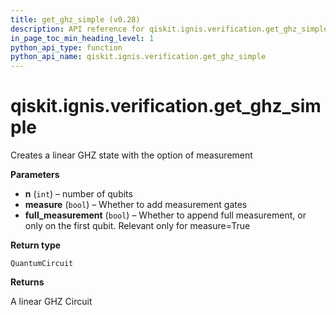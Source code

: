 ```yaml
---
title: get_ghz_simple (v0.28)
description: API reference for qiskit.ignis.verification.get_ghz_simple in qiskit v0.28
in_page_toc_min_heading_level: 1
python_api_type: function
python_api_name: qiskit.ignis.verification.get_ghz_simple
---
```


<span id="qiskit-ignis-verification-get-ghz-simple" />

# qiskit.ignis.verification.get\_ghz\_simple

<Function id="qiskit.ignis.verification.get_ghz_simple" isDedicatedPage={true} github="https://github.com/qiskit-community/qiskit-ignis/tree/stable/0.6/qiskit/ignis/verification/entanglement/linear.py" signature="get_ghz_simple(n, measure=True, full_measurement=True)">
  Creates a linear GHZ state with the option of measurement

  **Parameters**

  *   **n** (`int`) – number of qubits
  *   **measure** (`bool`) – Whether to add measurement gates
  *   **full\_measurement** (`bool`) – Whether to append full measurement, or only on the first qubit. Relevant only for measure=True

  **Return type**

  `QuantumCircuit`

  **Returns**

  A linear GHZ Circuit
</Function>

